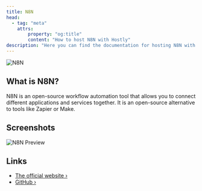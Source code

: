 ```yaml
---
title: N8N
head:
  - tag: "meta"
    attrs:
        property: "og:title"
        content: "How to host N8N with Hostly"
description: "Here you can find the documentation for hosting N8N with Hostly."
---
```



<Badge text="One-click setup." variant="note" size="large" />

![N8N](https://user-images.githubusercontent.com/65276001/173571060-9f2f6d7b-bac0-43b6-bdb2-001da9694058.png)

## What is N8N?

N8N is an open-source workflow automation tool that allows you to connect different applications and services together. It is an open-source alternative to tools like Zapier or Make.

## Screenshots

![N8N Preview](https://raw.githubusercontent.com/n8n-io/n8n/master/assets/n8n-screenshot.png)

## Links

- [The official website ›](https://n8n.io/)
- [GitHub ›](https://github.com/n8n-io/n8n)
